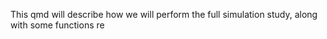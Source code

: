 
This qmd will describe how we will perform the full simulation study, along with some functions re

